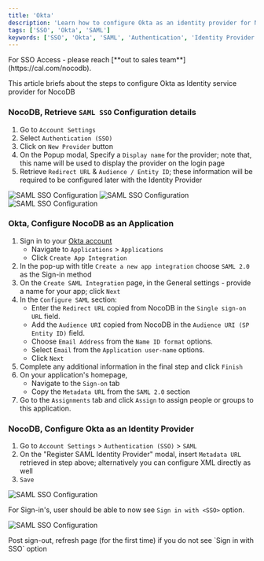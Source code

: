 ```yaml
---
title: 'Okta' 
description: 'Learn how to configure Okta as an identity provider for NocoDB.' 
tags: ['SSO', 'Okta', 'SAML']
keywords: ['SSO', 'Okta', 'SAML', 'Authentication', 'Identity Provider']
---
```


<Callout type="info">
For SSO Access - please reach [**out to sales team**](https://cal.com/nocodb).
</Callout>

This article briefs about the steps to configure Okta as Identity service provider for NocoDB

### NocoDB, Retrieve `SAML SSO` Configuration details
1. Go to `Account Settings` 
2. Select `Authentication (SSO)`
3. Click on `New Provider` button
4. On the Popup modal, Specify a `Display name` for the provider; note that, this name will be used to display the provider on the login page
5. Retrieve `Redirect URL` & `Audience / Entity ID`; these information will be required to be configured later with the Identity Provider  
  
![SAML SSO Configuration](/img/v2/account-settings/SSO-1.png)
![SAML SSO Configuration](/img/v2/account-settings/SAML-2.png)
![SAML SSO Configuration](/img/v2/account-settings/SAML-3.png)


### Okta, Configure NocoDB as an Application
1. Sign in to your [Okta account](https://www.okta.com/)  
   - Navigate to `Applications` > `Applications`
   - Click `Create App Integration`
2. In the pop-up with title `Create a new app integration` choose `SAML 2.0` as the Sign-in method
3. On the `Create SAML Integration` page, in the General settings - provide a name for your app; click `Next`
4. In the `Configure SAML` section:
   - Enter the `Redirect URL` copied from NocoDB in the `Single sign-on URL` field.
   - Add the `Audience URI` copied from NocoDB in the `Audience URI (SP Entity ID)` field.
   - Choose `Email Address` from the `Name ID format` options.
   - Select `Email` from the `Application user-name` options.
   - Click `Next`
5. Complete any additional information in the final step and click `Finish`
6. On your application's homepage, 
   - Navigate to the `Sign-on` tab 
   - Copy the `Metadata URL` from the `SAML 2.0` section
7. Go to the `Assignments` tab and click `Assign` to assign people or groups to this application.


### NocoDB, Configure Okta as an Identity Provider
1. Go to `Account Settings` > `Authentication (SSO)` > `SAML`
2. On the "Register SAML Identity Provider" modal, insert `Metadata URL` retrieved in step above; alternatively you can configure XML directly as well
3. `Save`  
  
![SAML SSO Configuration](/img/v2/account-settings/SAML-4.png)

For Sign-in's, user should be able to now see `Sign in with <SSO>` option.  
  
![SAML SSO Configuration](/img/v2/account-settings/SSO-SignIn.png)


<Callout type="note">
Post sign-out, refresh page (for the first time) if you do not see `Sign in with SSO` option
</Callout>
